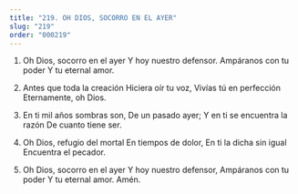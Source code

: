 ```yaml
---
title: "219. OH DIOS, SOCORRO EN EL AYER"
slug: "219"
order: "000219"
---
```


1. Oh Dios, socorro en el ayer Y hoy nuestro defensor. Ampáranos con tu poder
Y tu eternal amor.

2. Antes que toda la creación Hiciera oír tu voz,
Vivías tú en perfección Eternamente, oh Dios.

3. En ti mil años sombras son, De un pasado ayer;
Y en ti se encuentra la razón
De cuanto tiene ser.

4. Oh Dios, refugio del mortal En tiempos de dolor,
En ti la dicha sin igual Encuentra el pecador.

5. Oh Dios, socorro en el ayer Y hoy nuestro defensor, Ampáranos con tu poder
Y tu eternal amor. Amén.